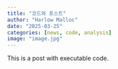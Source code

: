 ```yaml
---
title: "코드와 포스트"
author: "Harlow Malloc"
date: "2025-03-25"
categories: [news, code, analysis]
image: "image.jpg"
---
```


This is a post with executable code.
